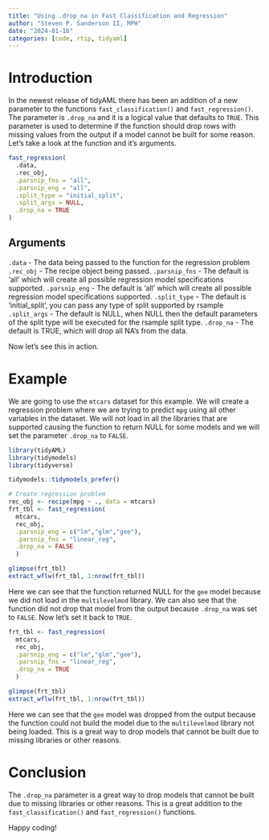 ```yaml
---
title: "Using .drop_na in Fast Classification and Regression"
author: "Steven P. Sanderson II, MPH"
date: "2024-01-16"
categories: [code, rtip, tidyaml]
---
```


# Introduction

In the newest release of tidyAML there has been an addition of a new parameter to the functions `fast_classification()` and `fast_regression()`. The parameter is `.drop_na` and it is a logical value that defaults to `TRUE`. This parameter is used to determine if the function should drop rows with missing values from the output if a model cannot be built for some reason. Let's take a look at the function and it's arguments.

```R
fast_regression(
  .data,
  .rec_obj,
  .parsnip_fns = "all",
  .parsnip_eng = "all",
  .split_type = "initial_split",
  .split_args = NULL,
  .drop_na = TRUE
)
```
## Arguments

`.data` - The data being passed to the function for the regression problem
`.rec_obj` - The recipe object being passed.
`.parsnip_fns` - The default is 'all' which will create all possible regression model specifications supported.
`.parsnip_eng` - The default is 'all' which will create all possible regression model specifications supported.
`.split_type` - The default is 'initial_split', you can pass any type of split supported by rsample
`.split_args` - The default is NULL, when NULL then the default parameters of the split type will be executed for the rsample split type.
`.drop_na` - The default is TRUE, which will drop all NA's from the data.

Now let's see this in action.

# Example

We are going to use the `mtcars` dataset for this example. We will create a regression problem where we are trying to predict `mpg` using all other variables in the dataset. We will not load in all the libraries that are supported causing the function to return NULL for some models and we will set the parameter `.drop_na` to `FALSE`.

```r
library(tidyAML)
library(tidymodels)
library(tidyverse)

tidymodels::tidymodels_prefer()

# Create regression problem
rec_obj <- recipe(mpg ~ ., data = mtcars)
frt_tbl <- fast_regression(
  mtcars,
  rec_obj,
  .parsnip_eng = c("lm","glm","gee"),
  .parsnip_fns = "linear_reg",
  .drop_na = FALSE
  )

glimpse(frt_tbl)
extract_wflw(frt_tbl, 1:nrow(frt_tbl))
```

Here we can see that the function returned NULL for the `gee` model because we did not load in the `multilevelmod` library. We can also see that the function did not drop that model from the output because `.drop_na` was set to `FALSE`. Now let's set it back to `TRUE`.

```r
frt_tbl <- fast_regression(
  mtcars,
  rec_obj,
  .parsnip_eng = c("lm","glm","gee"),
  .parsnip_fns = "linear_reg",
  .drop_na = TRUE
  )

glimpse(frt_tbl)
extract_wflw(frt_tbl, 1:nrow(frt_tbl))
```

Here we can see that the `gee` model was dropped from the output because the function could not build the model due to the `multilevelmod` library not being loaded. This is a great way to drop models that cannot be built due to missing libraries or other reasons.

# Conclusion

The `.drop_na` parameter is a great way to drop models that cannot be built due to missing libraries or other reasons. This is a great addition to the `fast_classification()` and `fast_regression()` functions.

Happy coding!